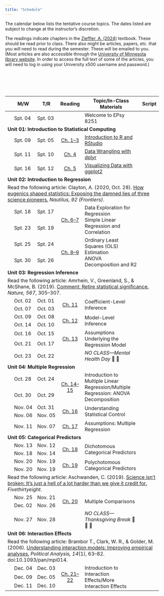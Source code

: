 ```yaml
---
title: "Schedule"
---
```



The calendar below lists the tentative course topics. The dates listed are subject to change at the instructor's discretion.


The readings indicate chapters in the [Zieffler, A. (2024)](https://zief0002.github.io/modeling/) textbook. These should be read prior to class. There also might be articles, papers, etc. that you will need to read during the semester. These will be emailed to you. (Most articles are also accessible through the [University of Minnesota library website](http://www.lib.umn.edu). In order to access the full text of some of the articles, you will need to log in using your University x500 username and password.)


<!-- As part of the course, there are several articles, papers and technical reports that you will need to read during the semester. Most of the articles themselves are accessible through the [University of Minnesota library website](http://www.lib.umn.edu). In order to access the full text of some of the articles, you will need to log in using your University x500 username and password. More detailed information, including references or links to specific readings, are linked under the day's "Reading". -->

<br /><br />


<br />


<table class="table">

<!-- <thead> -->
<!-- <tr> -->
<!-- <th style="width:10%;text-align:center"></th> -->
<!-- <th style="width:10%;">Date</th> -->
<!-- <th style="width:10%;text-align:center">Reading</th> -->
<!-- <th style="width:50%;">Topic</th> -->
<!-- <th style="width:10%;text-align:center">Notes</th> -->
<!-- <th style="width:10%;text-align:center">Script</th> -->
<!-- </tr> -->
<!-- </thead> -->

<thead>
<tr>
<th style="width:5%;text-align:center"></th>
<th style="width:10%;">M/W</th>
<th style="width:10%;">T/R</th>
<th style="width:15%;text-align:center">Reading</th>
<th style="width:50%;">Topic/In-Class Materials</th>
<th style="width:10%;text-align:center">Script</th>
</tr>
</thead>

<tbody>

<!-- <span style="margin-left:5px; color:#5a067d;font-size:12px;">*[Notes and Script file updated 09-24-2019]*</span></td> -->



<tr>
<td align="center" style="vertical-align:middle;">&nbsp;</td>
<td>Spt. 04</td>
<td>Spt. 03</td>
<td align="center" style="vertical-align:middle;">
  [<span class="fa fa-book" style="font-size: 20px;"></span>](files/00-welcome-to-8251.html)
</td>
<td>Welcome to EPsy 8251</td>
<td align="center" style="vertical-align:middle;">
  <span class="fa fa-code" style="color: #f1f1f1; font-size: 20px;"></span>
</td>
</tr>


<!-- Unit 01: INTRODUCTION TO STATISTICAL COMPUTING -->

<tr>
<td colspan="7"><b>Unit 01: Introduction to Statistical Computing</b></td>
</tr>

<tr>
<td align="center" style="vertical-align:middle;"></td>
<td>Spt. 09</td>
<td>Spt. 05</td>
<td align="center" style="vertical-align:middle;">
  [Ch. 1--3](https://zief0002.github.io/modeling/01-01-r-and-rstudio-installation.html)
</td>
<td>[Introduction to R and RStudio](worksheets/worksheet-01-01-using-R.html)</td>

<td align="center" style="vertical-align:middle;">
  [<span class="fa fa-code" style="font-size: 20px;"></span>](scripts/01-01-introduction-to-r.R)
</td>
</tr>

<tr>
<td align="center" style="vertical-align:middle;"></td>
<td>Spt. 11</td>
<td>Spt. 10</td>
<td align="center" style="vertical-align:middle;">
  [Ch. 4](https://zief0002.github.io/modeling/01-04-data-wrangling-with-dplyr.html)
</td>
<td>[Data Wrangling with dplyr](worksheets/worksheet-01-04-learning-dplyr.html)</td>
<td align="center" style="vertical-align:middle;">
  [<span class="fa fa-code" style="font-size: 20px;"></span>](scripts/01-04-data-wrangling-with-dplyr.R)
</td>
</tr>

<tr>
<td align="center" style="vertical-align:middle;"></td>
<td>Spt. 16</td>
<td>Spt. 12</td>
<td align="center" style="vertical-align:middle;">
  [Ch. 5](https://zief0002.github.io/modeling/01-05-visualizing-with-ggplot2.html)
</td>
<td>[Visualizing Data with ggplot2](worksheets/worksheet-01-05-ggplot2.html)</td>
<td align="center" style="vertical-align:middle;">
  [<span class="fa fa-code" style="font-size: 20px;"></span>](scripts/01-05-plotting-with-ggplot2.R)
</td>
</tr>


<!-- Unit 02: INTRODUCTION TO REGRESSION -->

<tr>
<td colspan="7"><b>Unit 02: Introduction to Regression</b></td>
</tr>

<tr>
<td colspan="7">Read the following article: Clayton, A. (2020, Oct. 28). [How eugenics shaped statistics: Exposing the damned lies of three science pioneers.](https://nautil.us/how-eugenics-shaped-statistics-238014/) *Nautilus, 92 (Frontiers)*.</td>
</tr>

<tr>
<td align="center" style="vertical-align:middle;"></td>
<td>Spt. 18</td>
<td>Spt. 17</td>
<td align="center" style="vertical-align:middle;" rowspan="2">
  [Ch. 6--7](scripts/02-02-simple-regression-and-correlation.html)
</td>
<td style="vertical-align:middle;" rowspan="2">Data Exploration for Regression<br />Simple Linear Regression and Correlation
<td align="center" style="vertical-align:middle;" rowspan="2">
  [<span class="fa fa-code" style="font-size: 20px;"></span>](scripts/02-01-data-exploration-for-regression.R) <br />
  [<span class="fa fa-code" style="font-size: 20px;"></span>](scripts/02-02-simple-linear-regression-and-correlation.R)
</td>
</tr>

<tr>
<td align="center" style="vertical-align:middle;"></td>
<td>Spt. 23</td>
<td>Spt. 19</td>
</tr>




<tr>
<td align="center" style="vertical-align:middle;"></td>
<td>Spt. 25</td>
<td>Spt. 24</td>
<td align="center" style="vertical-align:middle;" rowspan="2">
  [Ch. 8--9](https://zief0002.github.io/modeling/02-03-ols-estimation.html)
</td>
<td style="vertical-align:middle;" rowspan="2">Ordinary Least Squares (OLS) Estimation<br />ANOVA Decomposition and R2
<td align="center" style="vertical-align:middle;" rowspan="2">
  [<span class="fa fa-code" style="font-size: 20px;"></span>](scripts/02-03-ols-estimation.R) <br />
  [<span class="fa fa-code" style="font-size: 20px;"></span>](scripts/02-04-anova-decomposition.R)
</td>
</tr>


<tr>
<td align="center" style="vertical-align:middle;"></td>
<td>Spt. 30</td>
<td>Spt. 26</td>
</tr>


<!-- Unit 03: REGRESSION INFERENCE -->

<tr>
<td colspan="7"><b>Unit 03: Regression Inference</b></td>
</tr>

<tr>
<td colspan="7">Read the following article: Amrhein, V., Greenland, S., &amp; McShane, B. (2019). [Comment: Retire statistical significance.](https://www.nature.com/articles/d41586-019-00857-9) *Nature, 567*, 305&ndash;307.</td>
</tr>


<tr>
<td align="center" style="vertical-align:middle;"></td>
<td>Oct. 02</td>
<td>Oct. 01</td>
<td align="center" style="vertical-align:middle;" rowspan="2">
  [Ch. 11](https://zief0002.github.io/modeling/03-01-coefficient-level-inference.html)
</td>
<td style="vertical-align:middle;" rowspan="2">Coefficient-Level Inference</td>
<td align="center" style="vertical-align:middle;" rowspan="2">
  [<span class="fa fa-code" style="font-size: 20px;"></span>](scripts/03-01-coefficient-level-inference.R)
</td>
</tr>

<tr>
<td align="center" style="vertical-align:middle;"></td>
<td>Oct. 07</td>
<td>Oct. 03</td>
</tr>


<tr>
<td align="center" style="vertical-align:middle;"></td>
<td>Oct. 09</td>
<td>Oct. 08</td>
<td align="center" style="vertical-align:middle;" rowspan="2">
  [Ch. 12](https://zief0002.github.io/modeling/03-02-model-level-inference.html)
</td>
<td style="vertical-align:middle;" rowspan="2">Model-Level Inference</td>
<td align="center" style="vertical-align:middle;" rowspan="2">
  [<span class="fa fa-code" style="font-size: 20px;"></span>](scripts/03-02-model-level-inference.R)
</td>
</tr>


<tr>
<td align="center" style="vertical-align:middle;"></td>
<td>Oct. 14</td>
<td>Oct. 10</td>
</tr>


<tr>
<td align="center" style="vertical-align:middle;"></td>
<td>Oct. 16</td>
<td>Oct. 15</td>
<td align="center" style="vertical-align:middle;" rowspan="2">
  [Ch. 13](https://zief0002.github.io/modeling/03-03-model-assumptions.html)
</td>
<td style="vertical-align:middle;" rowspan="2">Assumptions Underlying the Regression Model</td>
<td align="center" style="vertical-align:middle;" rowspan="2">
  [<span class="fa fa-code" style="font-size: 20px;"></span>](scripts/03-03-assumptions-underlying-the-regression-model.R)
</td>
</tr>


<tr>
<td align="center" style="vertical-align:middle;"></td>
<td>Oct. 21</td>
<td>Oct. 17</td>
</tr>


<tr>
<td align="center" style="vertical-align:middle;"></td>
<td>Oct. 23</td>
<td>Oct. 22</td>
<td align="center" style="vertical-align:middle;"></td>
<td style="vertical-align:middle;">*NO CLASS&mdash;Mental Health Day* 🛌 🍷</td>
<td align="center" style="vertical-align:middle;"></td>
</tr>


<!-- Unit 04: MULTIPLE REGRESSION -->

<tr>
<td colspan="7"><b>Unit 04: Multiple Regression</b></td>
</tr>

<tr>
<td align="center" style="vertical-align:middle;"></td>
<td>Oct. 28</td>
<td>Oct. 24</td>
<td align="center" style="vertical-align:middle;" rowspan="2">
  [Ch. 14--15](https://zief0002.github.io/modeling/04-01-intro-to-multiple-regression.html)
</td>
<td style="vertical-align:middle;" rowspan="2">Introduction to Multiple Linear Regression/Multiple Regression: ANOVA Decomposition</td>
<td align="center" style="vertical-align:middle;" rowspan="2">
  [<span class="fa fa-code" style="font-size: 20px;"></span>](scripts/04-01-introduction-to-multiple-regression.R)<br />
  [<span class="fa fa-code" style="font-size: 20px;"></span>](scripts/04-02-multiple-regression-anova-decomposition.R)
</td>
</tr>

<tr>
<td align="center" style="vertical-align:middle;"></td>
<td>Oct. 30</td>
<td>Oct. 29</td>
</tr>


<tr>
<td align="center" style="vertical-align:middle;"></td>
<td>Nov. 04</td>
<td>Oct. 31</td>
<td align="center" style="vertical-align:middle;" rowspan="2">
  [Ch. 16](https://zief0002.github.io/modeling/04-03-understanding-statistical-control.html)
</td>
<td style="vertical-align:middle;" rowspan="2">Understanding Statistical Control</td>
<td align="center" style="vertical-align:middle;" rowspan="2">
  [<span class="fa fa-code" style="font-size: 20px;"></span>](scripts/04-03-understanding-statistical-control.R)
</td>
</tr>

<tr>
<td align="center" style="vertical-align:middle;"></td>
<td>Nov. 06</td>
<td>Nov. 05</td>
</tr>


<tr>
<td align="center" style="vertical-align:middle;"></td>
<td>Nov. 11</td>
<td>Nov. 07</td>
<td align="center" style="vertical-align:middle;">
  [Ch. 17](https://zief0002.github.io/modeling/04-04-assumptions.html)
</td>
<td style="vertical-align:middle;">Assumptions: Multiple Regression</td>
<td align="center" style="vertical-align:middle;">
  [<span class="fa fa-code" style="font-size: 20px;"></span>](scripts/04-04-assumptions-multiple-regression.R)
</td>
</tr>


<!-- Unit 05: CATEGORICAL PREDICTORS -->

<tr>
<td colspan="7"><b>Unit 05: Categorical Predictors</b></td>
</tr>


<tr>
<td align="center" style="vertical-align:middle;"></td>
<td>Nov. 13</td>
<td>Nov. 12</td>
<td align="center" style="vertical-align:middle;" rowspan="2">
  [Ch. 18](https://zief0002.github.io/modeling/05-01-dichotomous-predictors.html)
</td>
<td style="vertical-align:middle;" rowspan="2">Dichotomous Categorical Predictors</td>
<td align="center" style="vertical-align:middle;" rowspan="2">
  [<span class="fa fa-code" style="font-size: 20px;"></span>](scripts/05-01-dichotomous-categorical-predictors.R)
</td>
</tr>

<tr>
<td align="center" style="vertical-align:middle;"></td>
<td>Nov. 18</td>
<td>Nov. 14</td>
</tr>


<tr>
<td align="center" style="vertical-align:middle;"></td>
<td>Nov. 20</td>
<td>Nov. 19</td>
<td align="center" style="vertical-align:middle;" rowspan="2">
  [Ch. 19](https://zief0002.github.io/modeling/05-02-polychotomous-predictors.html)
</td>
<td style="vertical-align:middle;" rowspan="2">Polychotomous Categorical Predictors</td>
<td align="center" style="vertical-align:middle;" rowspan="2">
  [<span class="fa fa-code" style="font-size: 20px;"></span>](scripts/05-02-polychotomous-categorical-predictors.R)
</td>
</tr>


<tr>
<td align="center" style="vertical-align:middle;"></td>
<td>Nov. 20</td>
<td>Nov. 19</td>
</tr>

<tr>
<td colspan="7">Read the following article: Aschwanden, C. (2019). [Science isn't broken: It’s just a hell of a lot harder than we give it credit for.](https://fivethirtyeight.com/features/science-isnt-broken/#part1) *Fivethirtyeight*.</td>
</tr>

<tr>
<td align="center" style="vertical-align:middle;"></td>
<td>Nov. 25</td>
<td>Nov. 21</td>
<td align="center" style="vertical-align:middle;" rowspan="2">
  [Ch. 20](https://zief0002.github.io/modeling/05-03-multiple-comparisons.html)
</td>
<td style="vertical-align:middle;" rowspan="2">Multiple Comparisons</td>
<td align="center" style="vertical-align:middle;" rowspan="2">
  [<span class="fa fa-code" style="font-size: 20px;"></span>](scripts/05-03-multiple-comparisons.R)
</td>
</tr>


<tr>
<td align="center" style="vertical-align:middle;"></td>
<td>Dec. 02</td>
<td>Nov. 26</td>
</tr>


<tr>
<td align="center" style="vertical-align:middle;"></td>
<td>Nov. 27</td>
<td>Nov. 28</td>
<td align="center" style="vertical-align:middle;"></td>
<td style="vertical-align:middle;">*NO CLASS&mdash;Thanksgiving Break* 🦃 🌽 🥧</td>
<td align="center" style="vertical-align:middle;"></td>
</tr>


<!-- Unit 06: INTERACTION EFFECTS -->

<tr>
<td colspan="7"><b>Unit 06: Interaction Effects</b></td>
</tr>

<tr>
<td colspan="7">Read the following article: Brambor T., Clark, W. R., &amp; Golder, M. (2006). [Understanding interaction models: Improving empirical analyses.](https://primo.lib.umn.edu/permalink/01UMN_INST/oqqrhb/cdi_proquest_miscellaneous_59706415) *Political Analysis, 14*(1), 63--82. doi:10.1093/pan/mpi014.</td>
</tr>






<tr>
<td align="center" style="vertical-align:middle;"></td>
<td>Dec. 04</td>
<td>Dec. 03</td>
<td align="center" style="vertical-align:middle;"  rowspan="3">
  [Ch. 21--22](https://zief0002.github.io/modeling/06-01-intro-to-interaction-effects.html)
</td>
<td style="vertical-align:middle;"  rowspan="3">Introduction to Interaction Effects/More Interaction Effects</td>
<td align="center" style="vertical-align:middle;"  rowspan="3">
  [<span class="fa fa-code" style="font-size: 20px;"></span>](scripts/06-01-introduction-to-interaction-effects.R)<br />
  [<span class="fa fa-code" style="font-size: 20px;"></span>](scripts/06-02-more-interaction-effects.R)
</td>
</tr>


<tr>
<td align="center" style="vertical-align:middle;"></td>
<td>Dec. 09</td>
<td>Dec. 05</td>
</tr>


<tr>
<td align="center" style="vertical-align:middle;"></td>
<td>Dec. 11</td>
<td>Dec. 10</td>
</tr>


</tbody>
</table>    


